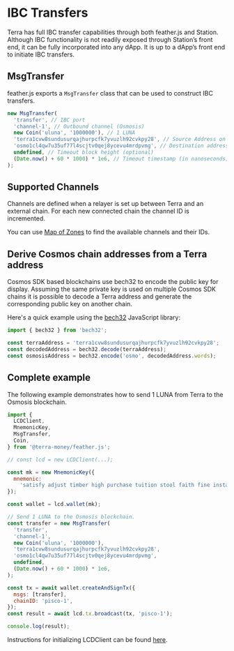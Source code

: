 # IBC Transfers

Terra has full IBC transfer capabilities through both feather.js and Station. Although IBC functionality is not readily exposed through Station’s front end, it can be fully incorporated into any dApp. It is up to a dApp’s front end to initiate IBC transfers.

## MsgTransfer

feather.js exports a `MsgTransfer` class that can be used to construct IBC transfers.

```js
new MsgTransfer(
  'transfer', // IBC port
  'channel-1', // Outbound channel (Osmosis)
  new Coin('uluna', '1000000'), // 1 LUNA
  'terra1cvw8sundusurqajhurpcfk7yvuzlh92cvkpy28', // Source Address on Terra
  'osmo1cl4qw7u35uf77l4scjtv0qej8ycevu4mrdpvmg', // Destination address on Osmosis
  undefined, // Timeout block height (optional)
  (Date.now() + 60 * 1000) * 1e6, // Timeout timestamp (in nanoseconds) relative to the current block timestamp.
);
```

## Supported Channels

Channels are defined when a relayer is set up between Terra and an external chain. For each new connected chain the channel ID is incremented.

You can use [Map of Zones](https://mapofzones.com/zone?period=24&source=phoenix-1&tableOrderBy=success&tableOrderSort=desc&testnet=false) to find the available channels and their IDs.

## Derive Cosmos chain addresses from a Terra address

Cosmos SDK based blockchains use bech32 to encode the public key for display. Assuming the same private key is used on multiple Cosmos SDK chains it is possible to decode a Terra address and generate the corresponding public key on another chain.

Here's a quick example using the [bech32](https://github.com/bitcoinjs/bech32) JavaScript library:

```js
import { bech32 } from 'bech32';

const terraAddress = 'terra1cvw8sundusurqajhurpcfk7yvuzlh92cvkpy28';
const decodedAddress = bech32.decode(terraAddress);
const osmosisAddress = bech32.encode('osmo', decodedAddress.words);
```

## Complete example

The following example demonstrates how to send 1 LUNA from Terra to the Osmosis blockchain.

```js
import {
  LCDClient,
  MnemonicKey,
  MsgTransfer,
  Coin,
} from '@terra-money/feather.js';

// const lcd = new LCDClient(...);

const mk = new MnemonicKey({
  mnemonic:
    'satisfy adjust timber high purchase tuition stool faith fine install that you unaware feed domain license impose boss human eager hat rent enjoy dawn',
});

const wallet = lcd.wallet(mk);

// Send 1 LUNA to the Osmosis blockchain.
const transfer = new MsgTransfer(
  'transfer',
  'channel-1',
  new Coin('uluna', '1000000'),
  'terra1cvw8sundusurqajhurpcfk7yvuzlh92cvkpy28',
  'osmo1cl4qw7u35uf77l4scjtv0qej8ycevu4mrdpvmg',
  undefined,
  (Date.now() + 60 * 1000) * 1e6,
);

const tx = await wallet.createAndSignTx({
  msgs: [transfer],
  chainID: 'pisco-1',
});
const result = await lcd.tx.broadcast(tx, 'pisco-1');

console.log(result);
```

Instructions for initializing LCDClient can be found [here](https://docs.terra.money/docs/develop/sdks/feather-js/common-examples.html#configuring-lcdclient).
